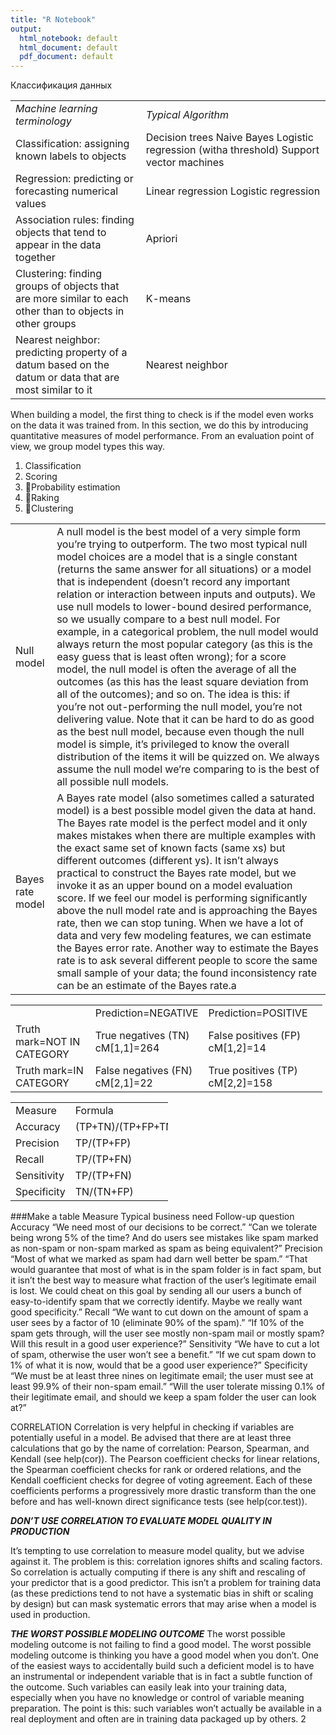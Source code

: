 ```yaml
---
title: "R Notebook"
output:
  html_notebook: default
  html_document: default
  pdf_document: default
---
```


Классификация данных

+------------------------------+------------------------------------------+
|*Machine learning terminology*|*Typical Algorithm*                       |
+------------------------------+------------------------------------------+
|Classification: assigning     | Decision trees                           |
|known labels to objects       | Naive Bayes                              |
|                              | Logistic regression (witha threshold)    |
|                              | Support vector machines                  |
+------------------------------+------------------------------------------+
|Regression: predicting or     | Linear regression                        |
|forecasting numerical         | Logistic regression                      |
|values                        |                                          |
+------------------------------+------------------------------------------+
|Association rules:            | Apriori                                  | 
|finding objects that          |                                          |
|tend to appear in             |                                          |
|the data together             |                                          |
+------------------------------+------------------------------------------+
|Clustering: finding groups of | K-means                                  |
|objects that are more similar |                                          |
|to each other than to objects |                                          |
|in other groups               |                                          |
+------------------------------+------------------------------------------+
|Nearest neighbor: predicting  | Nearest neighbor                         |
|property of a datum based on  |                                          |  
|the datum or data that are    |                                          |
|most similar to it            |                                          |
+------------------------------+------------------------------------------+


When building a model, the first thing to check is if the model even works on the data
it was trained from. In this section, we do this by introducing quantitative measures of
model performance. From an evaluation point of view, we group model types this way.

1. Classification
2. Scoring
3. Probability estimation
4. Raking
5. Clustering
 
+------------+------------------------------------------------------------------------------------+
|Null model  |A null model is the best model of a very simple form you’re trying to outperform.   |
|            |The two most typical null model choices are a model that is a single                |
|            |constant (returns the same answer for all situations) or a model that is            |
|            |independent (doesn’t record any important relation or interaction between           |
|            |inputs and outputs). We use null models to lower-bound desired performance,         |
|            |so we usually compare to a best null model. For example, in a categorical           |
|            |problem, the null model would always return the most popular                        |
|            |category (as this is the easy guess that is least often wrong); for a score         |
|            |model, the null model is often the average of all the outcomes (as this has         |
|            |the least square deviation from all of the outcomes); and so on. The idea is        |
|            |this: if you’re not out-performing the null model, you’re not delivering value.     |
|            |Note that it can be hard to do as good as the best null model, because even         |
|            |though the null model is simple, it’s privileged to know the overall distribution   |
|            |of the items it will be quizzed on. We always assume the null model                 |
|            |we’re comparing to is the best of all possible null models.                         |
+------------+------------------------------------------------------------------------------------+
|Bayes rate  |A Bayes rate model (also sometimes called a saturated model) is a best              |
|model       |possible model given the data at hand. The Bayes rate model is the perfect          |
|            |model and it only makes mistakes when there are multiple examples with              |
|            |the exact same set of known facts (same xs) but different outcomes (different       |
|            |ys). It isn’t always practical to construct the Bayes rate model, but we            |
|            |invoke it as an upper bound on a model evaluation score.                            |
|            |If we feel our model is performing significantly above the null model rate and      |
|            |is approaching the Bayes rate, then we can stop tuning. When we have a lot          |
|            |of data and very few modeling features, we can estimate the Bayes error             |
|            |rate. Another way to estimate the Bayes rate is to ask several different people     |
|            |to score the same small sample of your data; the found inconsistency                |
|            |rate can be an estimate of the Bayes rate.a                                         |
+------------+------------------------------------------------------------------------------------+
 
 
 

+---------------------------+-------------------------------+---------------------------------------+ 
|                           |Prediction=NEGATIVE            |Prediction=POSITIVE                    |
+---------------------------+-------------------------------+---------------------------------------+ 
|Truth mark=NOT IN CATEGORY |True negatives (TN) cM[1,1]=264|False positives (FP) cM[1,2]=14        |
+---------------------------+-------------------------------+---------------------------------------+ 
|Truth mark=IN CATEGORY     |False negatives (FN) cM[2,1]=22| True positives (TP) cM[2,2]=158       |
+---------------------------+-------------------------------+---------------------------------------+



+-------------+---------------------+
|Measure      | Formula             |
+-------------+---------------------+
|Accuracy     |(TP+TN)/(TP+FP+TN+FN)|
+-------------+---------------------+
|Precision    |TP/(TP+FP)           |
+-------------+---------------------+
|Recall       |TP/(TP+FN)           |
+-------------+---------------------+
|Sensitivity  |TP/(TP+FN)           |
+-------------+---------------------+
|Specificity  |TN/(TN+FP)           |
+-------------+---------------------+

###Make a table
Measure   Typical business need Follow-up question Accuracy “We need most of our decisions to be correct.”
          “Can we tolerate being wrong 5% of the time?
          And do users see mistakes like spam marked
          as non-spam or non-spam marked as spam as
          being equivalent?”
Precision “Most of what we marked as spam had darn well better be spam.”
          “That would guarantee that most of what is in
          the spam folder is in fact spam, but it isn’t the
          best way to measure what fraction of the
          user’s legitimate email is lost. We could cheat
          on this goal by sending all our users a bunch
          of easy-to-identify spam that we correctly identify.
          Maybe we really want good specificity.”
Recall    “We want to cut down on the amount of spam a user sees by a factor of
          10 (eliminate 90% of the spam).”
          “If 10% of the spam gets through, will the user
          see mostly non-spam mail or mostly spam?
          Will this result in a good user experience?”
Sensitivity “We have to cut a lot of spam, otherwise
             the user won’t see a benefit.”
            “If we cut spam down to 1% of what it is now,
             would that be a good user experience?”
Specificity “We must be at least three nines on legitimate email; the user must see
            at least 99.9% of their non-spam email.”
            “Will the user tolerate missing 0.1% of their
            legitimate email, and should we keep a spam
            folder the user can look at?”
 

CORRELATION
Correlation is very helpful in checking if variables are potentially useful in a model. Be
advised that there are at least three calculations that go by the name of correlation:
Pearson, Spearman, and Kendall (see help(cor)). The Pearson coefficient checks for
linear relations, the Spearman coefficient checks for rank or ordered relations, and
the Kendall coefficient checks for degree of voting agreement. Each of these coefficients
performs a progressively more drastic transform than the one before and has
well-known direct significance tests (see help(cor.test)).

***DON’T USE CORRELATION TO EVALUATE MODEL QUALITY IN PRODUCTION***

It’s tempting to use correlation to measure model quality, but we advise against it.
The problem is this: correlation ignores shifts and scaling factors. So correlation
is actually computing if there is any shift and rescaling of your predictor
that is a good predictor. This isn’t a problem for training data (as these predictions
tend to not have a systematic bias in shift or scaling by design) but
can mask systematic errors that may arise when a model is used in production.


***THE WORST POSSIBLE MODELING OUTCOME***
The worst possible modeling outcome is not failing to find a good model. The worst possible modeling outcome
is thinking you have a good model when you don’t. One of the easiest
ways to accidentally build such a deficient model is to have an instrumental or
independent variable that is in fact a subtle function of the outcome. Such
variables can easily leak into your training data, especially when you have no
knowledge or control of variable meaning preparation. The point is this: such
variables won’t actually be available in a real deployment and often are in
training data packaged up by others.
2